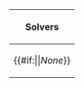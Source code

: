 <div style="width: 100%-1em; margin-left: 1em">
{|class="fcinfobox wikitable ct" width=100% height=100% |
  ! class="ctOdd"|Solvers
  |-
  | class="ctEven"|{{#if:{{{Solvers|}}}|{{{Solvers}}}|''None''}}
|}
</div><noinclude><!-- Note to editors: Do Not Remove This Tag. -->